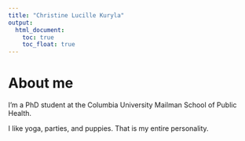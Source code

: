 ```yaml
---
title: "Christine Lucille Kuryla"
output: 
  html_document:
    toc: true
    toc_float: true
---
```


# About me

I'm a PhD student at the Columbia University Mailman School of Public Health. 

I like yoga, parties, and puppies. That is my entire personality.

